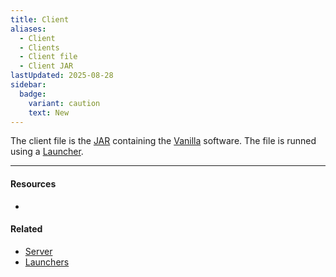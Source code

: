```yaml
---
title: Client
aliases:
  - Client
  - Clients
  - Client file
  - Client JAR
lastUpdated: 2025-08-28
sidebar:
  badge:
    variant: caution
    text: New
---
```



The client file is the [JAR](https://en.wikipedia.org/wiki/JAR_(file_format)) containing the [Vanilla](/vanilla) software.
The file is runned using a [Launcher](/launcher).

---

#### Resources

- <Wiki src="https://minecraft.wiki/w/Client.jar" />

#### Related

- [Server](/server)
- [Launchers](/launcher)